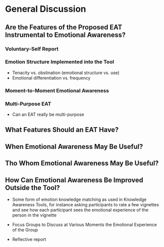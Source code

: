 # General Discussion

## Are the Features of the Proposed EAT Instrumental to Emotional Awareness?

### Voluntary-Self Report

### Emotion Structure Implemented into the Tool

-   Tenacity vs. obstination (emotional structure vs. use)
-   Emotional differentiation vs. frequency

### Moment-to-Moment Emotional Awareness

### Multi-Purpose EAT

-   Can an EAT really be multi-purpose

## What Features Should an EAT Have?

## When Emotional Awareness May Be Useful?

## Tho Whom Emotional Awareness May Be Useful?

## How Can Emotional Awareness Be Improved Outside the Tool?

-   Some form of emotion knowledge matching as used in Knowledge Awareness Tools, for instance asking participants to rate a few vignettes and see how each participant sees the emotional experience of the person in the vignette

-   Focus Groups to Discuss at Various Moments the Emotional Experience of the Group

-   Reflective report
